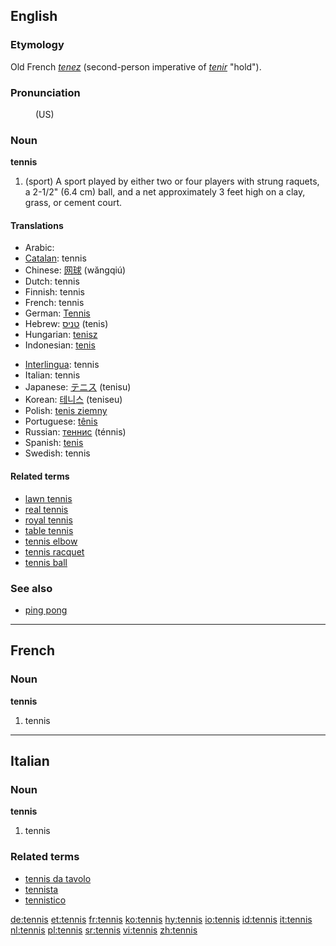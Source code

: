 ==English==
===Etymology===
Old French ''[[tenez]]'' (second-person imperative of ''[[tenir]]'' "hold").

=== Pronunciation ===
:(US) {{SAMPA|/tE.nIs/}}

=== Noun ===
'''tennis'''

# (sport) A sport played by either two or four players with strung raquets, a 2-1/2" (6.4 cm) ball, and a net approximately 3 feet high on a clay, grass, or cement court.

==== Translations ====
{{top}}
*Arabic: {{ARchar|[[تنس]]}} {{Unicode|(tínis)}} {{m}}
*[[Catalan]]: tennis {{m}}
*Chinese: [[网球]] (wăngqiú)
*Dutch: tennis
*Finnish: tennis
*French: tennis {{m}}
*German: [[Tennis]] {{n}}
*Hebrew: [[טניס]] (tenis) {{m}}
*Hungarian: [[tenisz]]
*Indonesian: [[tenis]]
{{mid}}
*[[Interlingua]]: tennis
*Italian: tennis {{m}}
*Japanese: [[テニス]] (tenisu)
*Korean: [[테니스]] (teniseu)
*Polish: [[tenis ziemny]] {{m}}
*Portuguese: [[tênis]] {{m}}
*Russian: [[теннис]] (ténnis) {{m}}
*Spanish: [[tenis]] {{m}}
*Swedish: tennis
{{bottom}}

====Related terms====
*[[lawn tennis]]
*[[real tennis]]
*[[royal tennis]]
*[[table tennis]]
*[[tennis elbow]]
*[[tennis racquet]]
*[[tennis ball]]

===See also===
*[[ping pong]]


----
==French==
===Noun===
'''tennis''' {{m}}
# tennis


----
==Italian==
===Noun===
'''tennis''' {{m}}
# tennis

===Related terms===
*[[tennis da tavolo]]
*[[tennista]]
*[[tennistico]]

[[de:tennis]]
[[et:tennis]]
[[fr:tennis]]
[[ko:tennis]]
[[hy:tennis]]
[[io:tennis]]
[[id:tennis]]
[[it:tennis]]
[[nl:tennis]]
[[pl:tennis]]
[[sr:tennis]]
[[vi:tennis]]
[[zh:tennis]]